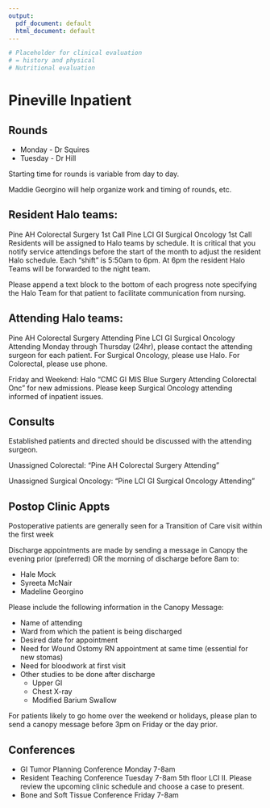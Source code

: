 ```yaml
---
output:
  pdf_document: default
  html_document: default
---
```

```r
# Placeholder for clinical evaluation
# = history and physical
# Nutritional evaluation
```
# Pineville Inpatient


## Rounds

- Monday - Dr Squires
- Tuesday - Dr Hill

Starting time for rounds is variable from day to day.

Maddie Georgino will help organize work and timing of rounds, etc.

## Resident Halo teams:

Pine AH Colorectal Surgery 1st Call
Pine LCI GI Surgical Oncology 1st Call
Residents will be assigned to Halo teams by schedule. It is critical that you notify service attendings before the start of the month to adjust the resident Halo schedule. Each “shift” is 5:50am to 6pm. At 6pm the resident Halo Teams will be forwarded to the night team.

Please append a text block to the bottom of each progress note specifying the Halo Team for that patient to facilitate communication from nursing.

## Attending Halo teams:

Pine AH Colorectal Surgery Attending
Pine LCI GI Surgical Oncology Attending
Monday through Thursday (24hr), please contact the attending surgeon for each patient. For Surgical Oncology, please use Halo. For Colorectal, please use phone.

Friday and Weekend: Halo “CMC GI MIS Blue Surgery Attending Colorectal Onc” for new admissions. Please keep Surgical Oncology attending informed of inpatient issues.

## Consults

Established patients and directed should be discussed with the attending surgeon.

Unassigned Colorectal: “Pine AH Colorectal Surgery Attending”

Unassigned Surgical Oncology: “Pine LCI GI Surgical Oncology Attending”

## Postop Clinic Appts

Postoperative patients are generally seen for a Transition of Care visit within the first week

Discharge appointments are made by sending a message in Canopy the evening prior (preferred) OR the morning of discharge before 8am to:

- Hale Mock
- Syreeta McNair
- Madeline Georgino

Please include the following information in the Canopy Message:

- Name of attending
- Ward from which the patient is being discharged
- Desired date for appointment
- Need for Wound Ostomy RN appointment at same time (essential for new stomas)
- Need for bloodwork at first visit
- Other studies to be done after discharge
  - Upper GI
  - Chest X-ray
  - Modified Barium Swallow


For patients likely to go home over the weekend or holidays, please plan to send a canopy message before 3pm on Friday or the day prior.


## Conferences

- GI Tumor Planning Conference Monday 7-8am
- Resident Teaching Conference Tuesday 7-8am 5th floor LCI II. Please review the upcoming clinic schedule and choose a case to present.
- Bone and Soft Tissue Conference Friday 7-8am
